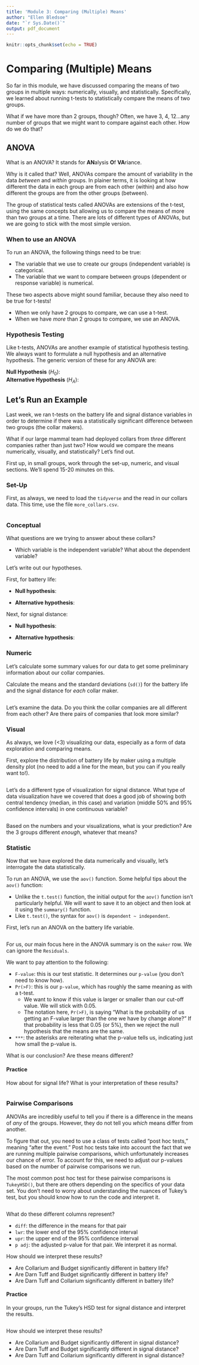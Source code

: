 ```yaml
---
title: 'Module 3: Comparing (Multiple) Means'
author: "Ellen Bledsoe"
date: "`r Sys.Date()`"
output: pdf_document
---
```


```r
knitr::opts_chunk$set(echo = TRUE)
```

# Comparing (Multiple) Means

So far in this module, we have discussed comparing the means of two groups in multiple ways: numerically, visually, and statistically. Specifically, we learned about running t-tests to statistically compare the means of two groups.

What if we have more than 2 groups, though? Often, we have 3, 4, 12...any number of groups that we might want to compare against each other. How do we do that?

## ANOVA

What is an ANOVA? It stands for **AN**alysis **O**f **VA**riance.

Why is it called that? Well, ANOVAs compare the amount of variability in the data *between* and *within* groups. In plainer terms, it is looking at how different the data in each group are from each other (within) and also how different the groups are from the other groups (between).

The group of statistical tests called ANOVAs are extensions of the t-test, using the same concepts but allowing us to compare the means of more than two groups at a time. There are lots of different types of ANOVAs, but we are going to stick with the most simple version.

### When to use an ANOVA

To run an ANOVA, the following things need to be true:

-   The variable that we use to create our groups (independent variable) is categorical.
-   The variable that we want to compare between groups (dependent or response variable) is numerical.

These two aspects above might sound familiar, because they also need to be true for t-tests!

-   When we only have 2 groups to compare, we can use a t-test.
-   When we have *more* than 2 groups to compare, we use an ANOVA.

### Hypothesis Testing

Like t-tests, ANOVAs are another example of statistical hypothesis testing. We always want to formulate a null hypothesis and an alternative hypothesis. The generic version of these for any ANOVA are:

**Null Hypothesis** ($H_{0}$): \
**Alternative Hypothesis** ($H_{A}$):

## Let's Run an Example

Last week, we ran t-tests on the battery life and signal distance variables in order to determine if there was a statistically significant difference between two groups (the collar makers).

What if our large mammal team had deployed collars from *three* different companies rather than just two? How would we compare the means numerically, visually, and statistically? Let's find out.

First up, in small groups, work through the set-up, numeric, and visual sections. We'll spend 15-20 minutes on this.

### Set-Up

First, as always, we need to load the `tidyverse` and the read in our collars data. This time, use the file `more_collars.csv`.

```r

```

### Conceptual

What questions are we trying to answer about these collars?

-   Which variable is the independent variable? What about the dependent variable?

Let's write out our hypotheses.

First, for battery life:

-   **Null hypothesis**:

-   **Alternative hypothesis**:

Next, for signal distance:

-   **Null hypothesis**:

-   **Alternative hypothesis**:

### Numeric

Let's calculate some summary values for our data to get some preliminary information about our collar companies.

Calculate the means and the standard deviations (`sd()`) for the battery life and the signal distance for *each* collar maker.

```r

```

Let's examine the data. Do you think the collar companies are all different from each other? Are there pairs of companies that look more similar?

### Visual

As always, we love (\<3) visualizing our data, especially as a form of data exploration and comparing means.

First, explore the distribution of battery life by maker using a multiple density plot (no need to add a line for the mean, but you can if you really want to!).

```r

```

Let's do a different type of visualization for signal distance. What type of data visualization have we covered that does a good job of showing both central tendency (median, in this case) and variation (middle 50% and 95% confidence intervals) in one continuous variable?

```r

```

Based on the numbers and your visualizations, what is your prediction? Are the 3 groups different *enough*, whatever that means?

### Statistic

Now that we have explored the data numerically and visually, let's interrogate the data statistically.

To run an ANOVA, we use the `aov()` function. Some helpful tips about the `aov()` function:

-   Unlike the `t.test()` function, the initial output for the `aov()` function isn't particularly helpful. We will want to save it to an object and then look at it using the `summary()` function.
-   Like `t.test()`, the syntax for `aov()` is `dependent ~ independent`.

First, let's run an ANOVA on the battery life variable.

```r

```

For us, our main focus here in the ANOVA summary is on the `maker` row. We can ignore the `Residuals`.

We want to pay attention to the following:

-   `F-value`: this is our test statistic. It determines our `p-value` (you don't need to know how).
-   `Pr(>F)`: this is our `p-value`, which has roughly the same meaning as with a t-test.
    -   We want to know if this value is larger or smaller than our cut-off value. We will stick with 0.05.
    -   The notation here, `Pr(>F)`, is saying "What is the probability of us getting an F-value larger than the one we have by change alone?" If that probability is less that 0.05 (or 5%), then we reject the null hypothesis that the means are the same.
-   `***`: the asterisks are reiterating what the p-value tells us, indicating just how small the p-value is.

What is our conclusion? Are these means different?

#### Practice

How about for signal life? What is your interpretation of these results?

```r

```

### Pairwise Comparisons

ANOVAs are incredibly useful to tell you if there is a difference in the means of *any* of the groups. However, they do not tell you *which* means differ from another.

To figure that out, you need to use a class of tests called "post hoc tests," meaning "after the event." Post hoc tests take into account the fact that we are running multiple pairwise comparisons, which unfortunately increases our chance of error. To account for this, we need to adjust our p-values based on the number of pairwise comparisons we run.

The most common post hoc test for these pairwise comparisons is `TukeyHSD()`, but there are others depending on the specifics of your data set. You don't need to worry about understanding the nuances of Tukey's test, but you should know how to run the code and interpret it.

```r

```

What do these different columns represent?

-   `diff`: the difference in the means for that pair
-   `lwr`: the lower end of the 95% confidence interval
-   `upr`: the upper end of the 95% confidence interval
-   `p adj`: the adjusted p-value for that pair. We interpret it as normal.

How should we interpret these results?

-   Are Collarium and Budget significantly different in battery life?
-   Are Darn Tuff and Budget significantly different in battery life?
-   Are Darn Tuff and Collarium significantly different in battery life?

#### Practice

In your groups, run the Tukey's HSD test for signal distance and interpret the results.

```r

```

How should we interpret these results?

-   Are Collarium and Budget significantly different in signal distance?
-   Are Darn Tuff and Budget significantly different in signal distance?
-   Are Darn Tuff and Collarium significantly different in signal distance?
